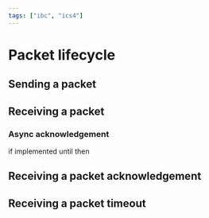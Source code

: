 ```yaml
---
tags: ["ibc", "ics4"]
---
```


# Packet lifecycle

## Sending a packet

## Receiving a packet

### Async acknowledgement

if implemented until then

## Receiving a packet acknowledgement

## Receiving a packet timeout
